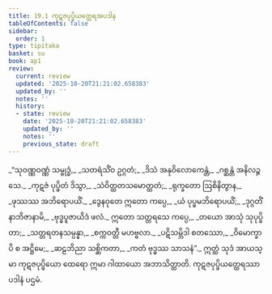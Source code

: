 ```yaml
---
title: 19.1 ကုဋဇပုပ္ဖိယတ္ထေရအပဒါန
tableOfContents: false
sidebar:
  order: 1
type: tipitaka
basket: su
book: ap1
review:
  current: review
  updated: '2025-10-20T21:21:02.658383'
  updated_by: ''
  notes: ''
  history:
  - state: review
    date: '2025-10-20T21:21:02.658383'
    updated_by: ''
    notes: ''
    previous_state: draft
---
```



<DynamicBreadcrumb />


<ReviewStatus review={frontmatter.review} showDetails={true} />

<HypothesisAnnotation frontmatter={frontmatter} />

<Division number="1" book="ap1" e="ch" v="20" p="213">

<Paragraph number="2581" type="verses" book="ap1">
_“သုဝဏ္ဏဝဏ္ဏံ သမ္ဗုဒ္ဓံ,_  
_သတရံသိံဝ ဥဂ္ဂတံ;_  
_ဒိသံ အနုဝိလောကေန္တံ,_  
_ဂစ္ဆန္တံ အနိလဉ္ဇသေ._  

</Paragraph>

</Division>
<Division number="2" book="ap1" e="ch" v="20" p="213">

<Paragraph number="2582" type="verses" book="ap1">
_ကုဋဇံ ပုပ္ဖိတံ ဒိသွာ,_  
_သံဝိတ္ထတသမောတ္ထတံ;_  
_ရုက္ခတော ဩစိနိတွာန,_  
_ဖုဿဿ အဘိရောပယိံ._  

</Paragraph>

</Division>
<Division number="3" book="ap1" e="ch" v="20" p="213">

<Paragraph number="2583" type="verses" book="ap1">
_ဒွေနဝုတေ ဣတော ကပ္ပေ,_  
_ယံ ပုပ္ဖမဘိရောပယိံ;_  
_ဒုဂ္ဂတိံ နာဘိဇာနာမိ,_  
_ဗုဒ္ဓပူဇာယိဒံ ဖလံ._  

</Paragraph>

</Division>
<Division number="4" book="ap1" e="ch" v="20" p="213">

<Paragraph number="2584" type="verses" book="ap1">
ဣတော သတ္တရသေ ကပ္ပေ,_  
_တယော အာသုံ သုပုပ္ဖိတာ;_  
_သတ္တရတနသမ္ပန္နာ,_  
_စက္ကဝတ္တီ မဟဗ္ဗလာ._  

</Paragraph>

</Division>
<Division number="5" book="ap1" e="ch" v="20" p="213">

<Paragraph number="2585" type="verses" book="ap1">
_ပဋိသမ္ဘိဒါ စတဿော,_  
_ဝိမောက္ခာပိ စ အဋ္ဌိမေ;_  
_ဆဠဘိညာ သစ္ဆိကတာ,_  
_ကတံ ဗုဒ္ဓဿ သာသနံ”._  

</Paragraph>

<Paragraph number="2586" book="ap1">
ဣတ္ထံ သုဒံ အာယသ္မာ ကုဋဇပုပ္ဖိယော ထေရော ဣမာ ဂါထာယော အဘာသိတ္ထာတိ.

</Paragraph>
</Division>

<Paragraph number="2587" type="center" book="ap1">
ကုဋဇပုပ္ဖိယတ္ထေရဿာပဒါနံ ပဌမံ.
</Paragraph>
